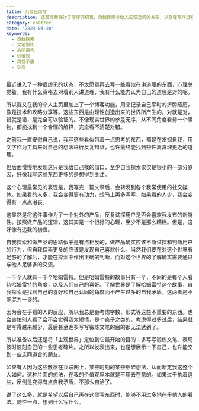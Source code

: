 ```yaml
---
title: 为自己而写
description: 这篇文章探讨了写作的初衷、自我探索与他人反馈之间的关系，以及在写作过程中应该如何保持真实和自洽。
category: chatter
date: "2024-03-20"
keywords:
  - 自我探索
  - 文笔锻炼
  - 志同道合
  - 价值观
  - 自我矛盾
  - 乐观
---
```


最近进入了一种很虚无的状态，不太愿意再去写一些看似在讲道理的东西，心理总觉着，我有什么资格去对着别人讲道理，我有什么能力认为自己的道理是对的呢。

所以我又在我的个人主页里加上了一个博客功能，用来记录自己平时的折腾经历，像是技术和攻略分享等。这些东西是由理性创造出来的世界所产生的，对就是对，错就是错，是完全可以验证的。不像现实世界的参差无序，从不同角度看待一个事物，都能找到一个合理的解释，完全看不清楚对错。

之前我一直安慰自己说，我写这些看似带着一点思考的东西，都是在发掘自我，用文字作为工具来对自己的想法进行反复辩证，也许最终能找到些许离真理更近的道理。

但后面慢慢地发现这只是我给自己找的借口，至少自我探索仅仅是很小的一部分原因，好像我写这些东西更多的是想得到关注。

这个心理最常见的表现是，我写完一篇文章后，会转发到各个我常使用的社交媒体。如果看的人多，我会变得更有动力，想马上再多写写，如果看的人少，我会变得有一点点沮丧。

这显然是将这件事作为了一个对外的产品，反复试探用户是否会喜欢我发布的新特性。按照做产品的逻辑，这其实是一个很好的心理，至少不是那么糟糕。但是，这好像有违我的初衷。

自我探索和做产品的思路似乎是有点相反的，做产品确实应该不断试探和判断用户的行为，但自我探索更多的应该是发现自己喜欢什么。当然我们要在对这个世界有足够的了解后，才能在探索中作出正确的判断，而对这个世界的了解确实需要通过与他人足够多的交流。

一千个人就有一千个哈姆雷特。但是哈姆雷特的故事只有一个，不同的是每个人看待哈姆雷特的角度，以及人们自己的喜好。了解世界是了解哈姆雷特这个故事，自我探索是找到自己的喜好和自己认同的角度而不产生过多的自我矛盾。这两者是不能混为一谈的。

因为会在乎看的人的反应，所以我总是会考虑字数、形式等这些不重要的东西。也会害怕别人看了会不会觉得我太矫情，是个疯子之类的。考虑得过多过后，结果就是写得越来越少，最后甚至连多写写锻炼文笔的目的都无法达到了。

所以准备以后还是将「主观世界」定位到它最开始的目的：多写写锻炼文笔、表现彼时彼刻自己的一些思考碎片。之所以发表出来，也是想展示一下自己，也许能交到一些志同道合的朋友。

如果有人因为这些散落在互联网上，某些时刻的某些细碎想法，从而断定我这整个人如何。这种片面的想法，在我的价值观里本就是不用去在意的。如果过于执着这些，反倒是变得有点自我矛盾，不那么自洽了。

说了这么多，就是希望以后自己再在这里写东西时，能够不用过多地在乎他人的看法。随性一点，想到什么写什么。
